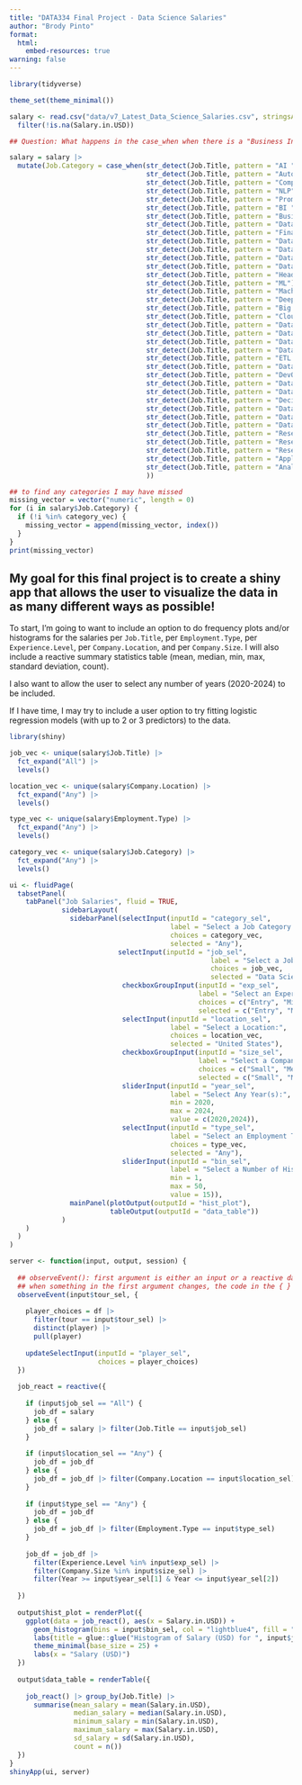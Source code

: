 ```yaml
---
title: "DATA334 Final Project - Data Science Salaries"
author: "Brody Pinto"
format: 
  html:
    embed-resources: true
warning: false
---
```


```r
library(tidyverse)

theme_set(theme_minimal())

salary <- read.csv("data/v7_Latest_Data_Science_Salaries.csv", stringsAsFactors = TRUE) |>
  filter(!is.na(Salary.in.USD))

## Question: What happens in the case_when when there is a "Business Intelligence Analyst"?

salary = salary |>
  mutate(Job.Category = case_when(str_detect(Job.Title, pattern = "AI ") == TRUE ~ "Artificial Intelligence",
                                  str_detect(Job.Title, pattern = "Autonomous") == TRUE ~ "Artificial Intelligence",
                                  str_detect(Job.Title, pattern = "Computer Vision") == TRUE ~ "Artificial Intelligence",
                                  str_detect(Job.Title, pattern = "NLP") == TRUE ~ "Artificial Intelligence",
                                  str_detect(Job.Title, pattern = "Prompt Engineer") == TRUE ~ "Artificial Intelligence",
                                  str_detect(Job.Title, pattern = "BI ") == TRUE ~ "Business Intelligence",
                                  str_detect(Job.Title, pattern = "Business") == TRUE ~ "Business Intelligence",
                                  str_detect(Job.Title, pattern = "Data Product") == TRUE ~ "Business Intelligence",
                                  str_detect(Job.Title, pattern = "Financ") == TRUE ~ "Business Intelligence",
                                  str_detect(Job.Title, pattern = "Data Sci") == TRUE ~ "Data Science",
                                  str_detect(Job.Title, pattern = "Data Lead") == TRUE ~ "Data Science",
                                  str_detect(Job.Title, pattern = "Data Manage") == TRUE ~ "Data Science",
                                  str_detect(Job.Title, pattern = "Data Specialist") == TRUE ~ "Data Science",
                                  str_detect(Job.Title, pattern = "Head of Data") == TRUE ~ "Data Science",
                                  str_detect(Job.Title, pattern = "ML") == TRUE ~ "Machine Learning",
                                  str_detect(Job.Title, pattern = "Machine") == TRUE ~ "Machine Learning",
                                  str_detect(Job.Title, pattern = "Deep Learning") == TRUE ~ "Machine Learning",
                                  str_detect(Job.Title, pattern = "Big ") == TRUE ~ "Big Data",
                                  str_detect(Job.Title, pattern = "Cloud") == TRUE ~ "Cloud Data",
                                  str_detect(Job.Title, pattern = "Data Architect") == TRUE ~ "Data Organization",
                                  str_detect(Job.Title, pattern = "Data Engineer") == TRUE ~ "Data Organization",
                                  str_detect(Job.Title, pattern = "Data Developer") == TRUE ~ "Data Organization",
                                  str_detect(Job.Title, pattern = "Data Infrastructure") == TRUE ~ "Data Organization",
                                  str_detect(Job.Title, pattern = "ETL ") == TRUE ~ "Data Organization",
                                  str_detect(Job.Title, pattern = "Data Operations") == TRUE ~ "Data Operations",
                                  str_detect(Job.Title, pattern = "DevOps") == TRUE ~ "Data Operations",
                                  str_detect(Job.Title, pattern = "Data Integration") == TRUE ~ "Data Operations",
                                  str_detect(Job.Title, pattern = "Data Strateg") == TRUE ~ "Data Operations",
                                  str_detect(Job.Title, pattern = "Decision Scientist") == TRUE ~ "Data Operations",
                                  str_detect(Job.Title, pattern = "Data Model") == TRUE ~ "Data Modeling",
                                  str_detect(Job.Title, pattern = "Data Quality") == TRUE ~ "Data Quality",
                                  str_detect(Job.Title, pattern = "Data Vis") == TRUE ~ "Data Visualization",
                                  str_detect(Job.Title, pattern = "Research Analyst") == TRUE ~ "Research",
                                  str_detect(Job.Title, pattern = "Research Engineer") == TRUE ~ "Research",
                                  str_detect(Job.Title, pattern = "Research Scientist") == TRUE ~ "Research",
                                  str_detect(Job.Title, pattern = "Applied Scientist") == TRUE ~ "Research",
                                  str_detect(Job.Title, pattern = "Analy") == TRUE ~ "Data Analytics"
                                  ))

## to find any categories I may have missed
missing_vector = vector("numeric", length = 0)
for (i in salary$Job.Category) {
  if (!i %in% category_vec) {
    missing_vector = append(missing_vector, index())
  }
}
print(missing_vector)
```

## My goal for this final project is to create a shiny app that allows the user to visualize the data in as many different ways as possible!

To start, I'm going to want to include an option to do frequency plots and/or histograms for the salaries per `Job.Title`, per `Employment.Type`, per `Experience.Level`, per `Company.Location`, and per `Company.Size`. I will also include a reactive summary statistics table (mean, median, min, max, standard deviation, count).

I also want to allow the user to select any number of years (2020-2024) to be included.

If I have time, I may try to include a user option to try fitting logistic regression models (with up to 2 or 3 predictors) to the data.

```r
library(shiny)

job_vec <- unique(salary$Job.Title) |>
  fct_expand("All") |>
  levels()

location_vec <- unique(salary$Company.Location) |>
  fct_expand("Any") |>
  levels()

type_vec <- unique(salary$Employment.Type) |>
  fct_expand("Any") |>
  levels()

category_vec <- unique(salary$Job.Category) |>
  fct_expand("Any") |>
  levels()

ui <- fluidPage(
  tabsetPanel(
    tabPanel("Job Salaries", fluid = TRUE,
             sidebarLayout(
               sidebarPanel(selectInput(inputId = "category_sel", 
                                        label = "Select a Job Category:",
                                        choices = category_vec,
                                        selected = "Any"),
                           selectInput(inputId = "job_sel", 
                                                  label = "Select a Job:",
                                                  choices = job_vec,
                                                  selected = "Data Scientist"),
                            checkboxGroupInput(inputId = "exp_sel",
                                               label = "Select an Experience Level:",
                                               choices = c("Entry", "Mid", "Senior", "Executive"),
                                               selected = c("Entry", "Mid", "Senior", "Executive")),
                            selectInput(inputId = "location_sel",
                                        label = "Select a Location:",
                                        choices = location_vec,
                                        selected = "United States"),
                            checkboxGroupInput(inputId = "size_sel",
                                               label = "Select a Company Size:",
                                               choices = c("Small", "Medium", "Large"),
                                               selected = c("Small", "Medium", "Large")),
                            sliderInput(inputId = "year_sel",
                                        label = "Select Any Year(s):",
                                        min = 2020,
                                        max = 2024,
                                        value = c(2020,2024)),
                            selectInput(inputId = "type_sel",
                                        label = "Select an Employment Type:",
                                        choices = type_vec,
                                        selected = "Any"),
                            sliderInput(inputId = "bin_sel",
                                        label = "Select a Number of Histogram Bins:",
                                        min = 1,
                                        max = 50,
                                        value = 15)),
               mainPanel(plotOutput(outputId = "hist_plot"),
                         tableOutput(outputId = "data_table"))
             )
    )
  )
)

server <- function(input, output, session) {
  
  ## observeEvent(): first argument is either an input or a reactive data frame
  ## when something in the first argument changes, the code in the { } is triggered to update
  observeEvent(input$tour_sel, {
    
    player_choices = df |> 
      filter(tour == input$tour_sel) |>
      distinct(player) |> 
      pull(player)
    
    updateSelectInput(inputId = "player_sel",
                      choices = player_choices)
  })
  
  job_react = reactive({
    
    if (input$job_sel == "All") {
      job_df = salary
    } else {
      job_df = salary |> filter(Job.Title == input$job_sel)
    }
    
    if (input$location_sel == "Any") {
      job_df = job_df
    } else {
      job_df = job_df |> filter(Company.Location == input$location_sel)
    }
    
    if (input$type_sel == "Any") {
      job_df = job_df
    } else {
      job_df = job_df |> filter(Employment.Type == input$type_sel)
    }
    
    job_df = job_df |> 
      filter(Experience.Level %in% input$exp_sel) |>
      filter(Company.Size %in% input$size_sel) |>
      filter(Year >= input$year_sel[1] & Year <= input$year_sel[2])
    
  })
  
  output$hist_plot = renderPlot({
    ggplot(data = job_react(), aes(x = Salary.in.USD)) +
      geom_histogram(bins = input$bin_sel, col = "lightblue4", fill = "lightblue") +
      labs(title = glue::glue("Histogram of Salary (USD) for ", input$job_sel, " Jobs")) +
      theme_minimal(base_size = 25) +
      labs(x = "Salary (USD)")
  })
  
  output$data_table = renderTable({
    
    job_react() |> group_by(Job.Title) |>
      summarise(mean_salary = mean(Salary.in.USD),
                median_salary = median(Salary.in.USD),
                minimum_salary = min(Salary.in.USD),
                maximum_salary = max(Salary.in.USD),
                sd_salary = sd(Salary.in.USD),
                count = n())
  })
}
shinyApp(ui, server)
```

